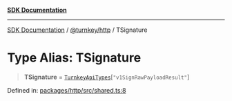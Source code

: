[**SDK Documentation**](../../../README.mdx)

***

[SDK Documentation](../../../packages.mdx) / [@turnkey/http](../README.mdx) / TSignature

# Type Alias: TSignature

> **TSignature** = [`TurnkeyApiTypes`](TurnkeyApiTypes.mdx)\[`"v1SignRawPayloadResult"`\]

Defined in: [packages/http/src/shared.ts:8](https://github.com/tkhq/sdk/blob/e1b1a69bdd608320aaf03cc2dbbf68dc0c52b28d/packages/http/src/shared.ts#L8)
